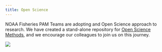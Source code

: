 ```yaml
---
title: Open Science
---
```


NOAA Fisheries PAM Teams are adopting and Open Science approach to research. We have created a stand-alone repository for [Open Science Methods](https://nmfs-ost.github.io/PAM-OpenScience/), and we encourage our colleagues to join us on this journey.

![](images/openScience.png)
